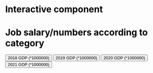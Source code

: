 # Interactive component

<meta charset="utf-8">
<title>GroupFinalWork></title>
<style type="text/css">
   h1 {color:black;}  /* CSS styling */
   p {color:blue;}
</style>
<body>
<!-- Load d3.js -->
<script src="https://d3js.org/d3.v7.js"></script>
<h1>Job salary/numbers according to category</h1>
 </h3>
<!-- Add buttons -->
<button onclick="update(data1)">2018 GDP (*1000000)</button>
<button onclick="update(data2)">2019 GDP (*1000000)</button>
<button onclick="update(data3)">2020 GDP (*1000000)</button>
<button onclick="update(data4)">2021 GDP (*1000000)</button>


<!-- Create a div where the graph will take place -->
<div id="d3try" ></div>
<script>
// create  data_set
var data1 = [ 
   {Category: "USA", value: 20527156.0},
   {Category: "CHN", value: 13894817.5},
   {Category: "JPN", value: 5037835.4},
   {Category: "DEU", value: 3977289.5},
   {Category: "GBR", value: 2900791.4},
];

var data2 = [
   {Category: "USA", value: 21372572.4},
   {Category: "CHN", value: 14279937.5},
   {Category: "JPN", value: 5123318.2},
   {Category: "DEU", value: 3888326.8},
   {Category: "GBR", value: 2878673.9},
];

var data3 = [
   {Category: "USA", value: 20893743.8},
   {Category: "CHN", value: 14687673.9},
   {Category: "JPN", value: 5040107.8},
   {Category: "DEU", value: 3846413.9},
   {Category: "GBR", value: 2756900.2},
   ];

var data4 = [
   {Category: "USA", value: 22996100},
   {Category: "CHN", value: 17734062.6},
   {Category: "JPN", value: 4937421.8},
   {Category: "DEU", value: 4223116.2},
   {Category: "GBR", value: 3186859.7},
   ];



// set the dimensions and margins of the graph
var margin = {top: 30, right: 10, bottom: 70, left: 60},
    width = 800 - margin.left - margin.right,
    height = 450 - margin.top - margin.bottom;

// append the svg object to the body of the page
var svg = d3.select("#d3try")
  .append("svg")
    .attr("width", width + margin.left + margin.right)
    .attr("height", height + margin.top + margin.bottom)
  .append("g")
    .attr("transform",
          "translate(" + margin.left + "," + margin.top + ")")
   .append("g", id ='circ');
  
// Initialize the X axis
var x = d3.scaleBand()
  .range([ 0, width ])
  .padding(0.2);
var xAxis = svg.append("g")
  .attr("transform", "translate(0," + height + ")")

// Initialize the Y axis
var y = d3.scaleLinear()
  .range([ height, 0]);
var yAxis = svg.append("g")
  .attr("class", "myYaxis")

// A function that create / update the plot for a given variable:
function update(data) {

  // Update the X axis
  x.domain(data.map(function(d) { return d.Category; }))
  xAxis.call(d3.axisBottom(x))

  // Update the Y axis
  y.domain([0, d3.max(data, function(d) { return d.value }) ]);
  yAxis.transition().duration(1000).call(d3.axisLeft(y));

  // Create the u variable
  var u = svg.selectAll("rect")
    .data(data)

  u
    .enter()
    .append("rect") // Add a new rect for each new elements
    .merge(u) // get the already existing elements as well
    .transition() // and apply changes to all of them
    .duration(1000)
      .attr("x", function(d) { return x(d.Category); })
      .attr("y", function(d) { return y(d.value); })
      .attr("width", x.bandwidth())
      .attr("height", function(d) { return height - y(d.value); })
      .attr("fill", "#7b6888")

var rect=svg.selectAll("rect").on("mouseover", function() {
               //highlight
                 d3.select(this).style("fill","#BA5C25");
                })
            .on("mouseout", function(d) {
                 d3.select(this).style("fill","#7b6888");
                });

  // If less group in the new dataset, I delete the ones not in use anymore
  u
    .exit()
    .remove()
    
      
    
}
update(data1)





</script>
</body>